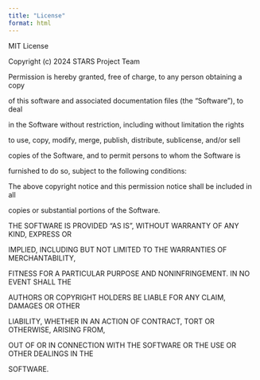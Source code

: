 ```yaml
---
title: "License"
format: html
---
```


MIT License

Copyright (c) 2024 STARS Project Team

Permission is hereby granted, free of charge, to any person obtaining a copy

of this software and associated documentation files (the "Software"), to deal

in the Software without restriction, including without limitation the rights

to use, copy, modify, merge, publish, distribute, sublicense, and/or sell

copies of the Software, and to permit persons to whom the Software is

furnished to do so, subject to the following conditions:

The above copyright notice and this permission notice shall be included in all

copies or substantial portions of the Software.

THE SOFTWARE IS PROVIDED "AS IS", WITHOUT WARRANTY OF ANY KIND, EXPRESS OR

IMPLIED, INCLUDING BUT NOT LIMITED TO THE WARRANTIES OF MERCHANTABILITY,

FITNESS FOR A PARTICULAR PURPOSE AND NONINFRINGEMENT. IN NO EVENT SHALL THE

AUTHORS OR COPYRIGHT HOLDERS BE LIABLE FOR ANY CLAIM, DAMAGES OR OTHER

LIABILITY, WHETHER IN AN ACTION OF CONTRACT, TORT OR OTHERWISE, ARISING FROM,

OUT OF OR IN CONNECTION WITH THE SOFTWARE OR THE USE OR OTHER DEALINGS IN THE

SOFTWARE.
